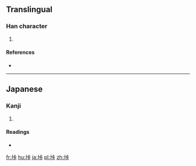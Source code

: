 ==Translingual==

===Han character===
{{Han char|rn=32|rad=土|as=06|sn=9|four=|canj=土卜一卜 (GYMY)|ids=⿰[[土]][[𠧗]]}}

# {{defn|Han|sort=土06}}

====References====
* {{Han ref|kx=0228.291|hdz=10438.101|uh=57B0|ud=22448}}

----

==Japanese==

===Kanji===
{{ja-kanji|grade=|rs=土06}}

# {{defn|lang=ja|sort=土06}}

====Readings====
* {{ja-readings|on=|kun=[[たお]] (tao)}}

[[fr:垰]]
[[hu:垰]]
[[ja:垰]]
[[pl:垰]]
[[zh:垰]]